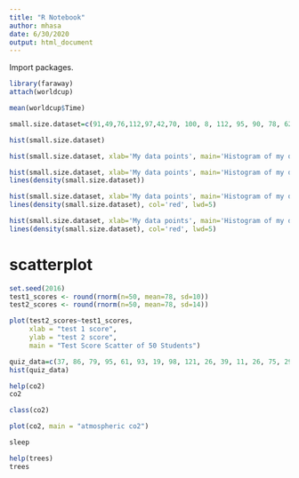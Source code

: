 ```yaml
---
title: "R Notebook"
author: mhasa
date: 6/30/2020
output: html_document
---
```



Import packages.
```r
library(faraway)
attach(worldcup)
```

```r
mean(worldcup$Time)
```
```r
small.size.dataset=c(91,49,76,112,97,42,70, 100, 8, 112, 95, 90, 78, 62, 56, 94, 65, 58, 109, 70, 109, 91, 71, 76, 68, 62, 134, 57, 83, 66)
```

```r
hist(small.size.dataset)
```
```r
hist(small.size.dataset, xlab='My data points', main='Histogram of my data', freq=F, col='green')
```
```r
hist(small.size.dataset, xlab='My data points', main='Histogram of my data', freq=F, col='green')
lines(density(small.size.dataset))
```
```r
hist(small.size.dataset, xlab='My data points', main='Histogram of my data', freq=F, col='green')
lines(density(small.size.dataset), col='red', lwd=5)
```
```r
hist(small.size.dataset, xlab='My data points', main='Histogram of my data', freq=F, col='green', breaks=10)
lines(density(small.size.dataset), col='red', lwd=5)
```
# scatterplot
```r
set.seed(2016)
test1_scores <- round(rnorm(n=50, mean=78, sd=10))
test2_scores <- round(rnorm(n=50, mean=78, sd=14))

plot(test2_scores~test1_scores,
     xlab = "test 1 score",
     ylab = "test 2 score",
     main = "Test Score Scatter of 50 Students")
```
```r
quiz_data=c(37, 86, 79, 95, 61, 93, 19, 98, 121, 26, 39, 11, 26, 75, 29,130, 42, 8)
hist(quiz_data)
```
```r
help(co2)
co2
```

```r
class(co2)
```
```r
plot(co2, main = "atmospheric co2")
```
```r
sleep
```
```r
help(trees)
trees
```